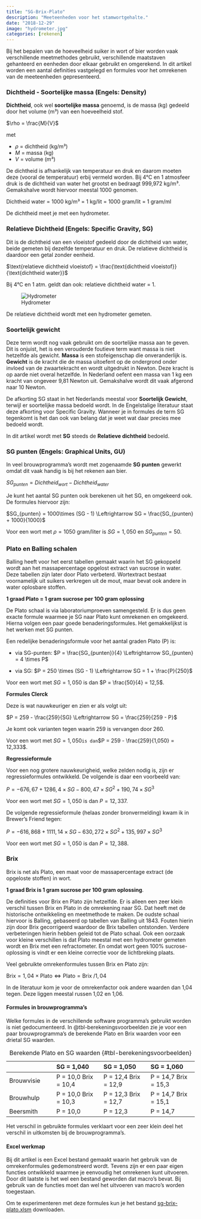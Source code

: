 ```yaml
---
title: "SG-Brix-Plato"
description: "Meeteenheden voor het stamwortgehalte."
date: "2018-12-29"
image: "hydrometer.jpg"
categories: [rekenen]
---
```


Bij het bepalen van de hoeveelheid suiker in wort of bier worden vaak verschillende meetmethodes gebruikt, verschillende maatstaven gehanteerd en eenheden door elkaar gebruikt en omgerekend. In dit artikel worden een aantal definities vastgelegd en formules voor het omrekenen van de meeteenheden gepresenteerd.

### Dichtheid - Soortelijke massa (Engels: Density)

**Dichtheid**, ook wel **soortelijke massa** genoemd, is de massa (kg) gedeeld door het volume (m³) van een hoeveelheid stof.

$\rho = \frac{M}{V}$

met

-   $\rho$ = dichtheid (kg/m³)
-   $M$ = massa (kg)
-   $V$ = volume (m³)

De dichtheid is afhankelijk van temperatuur en druk en daarom moeten deze (vooral de temperatuur) erbij vermeld worden. Bij 4°C en 1 atmosfeer druk is de dichtheid van water het grootst en bedraagt 999,972 kg/m³. Gemakshalve wordt hiervoor meestal 1000 genomen.

Dichtheid water = 1000 kg/m³ = 1 kg/lit = 1000 gram/lit = 1 gram/ml

De dichtheid meet je met een hydrometer.

### Relatieve Dichtheid (Engels: Specific Gravity, SG)

Dit is de dichtheid van een vloeistof gedeeld door de dichtheid van water, beide gemeten bij dezelfde temperatuur en druk. De relatieve dichtheid is daardoor een getal zonder eenheid.

$\text{relatieve dichtheid vloeistof} = \frac{\text{dichtheid vloeistof}}{\text{dichtheid water}}$

Bij 4°C en 1 atm. geldt dan ook: relatieve dichtheid water = 1.

::: column-margin
![Hydrometer](hydrometer.jpg){#fig-hydrometer}
:::

De relatieve dichtheid wordt met een hydrometer gemeten.

### Soortelijk gewicht

Deze term wordt nog vaak gebruikt om de soortelijke massa aan te geven. Dit is onjuist, het is een verouderde foutieve term want massa is niet hetzelfde als gewicht. **Massa** is een stofeigenschap die onveranderlijk is. **Gewicht** is de kracht die de massa uitoefent op de ondergrond onder invloed van de zwaartekracht en wordt uitgedrukt in Newton. Deze kracht is op aarde niet overal hetzelfde. In Nederland oefent een massa van 1 kg een kracht van ongeveer 9,81 Newton uit. Gemakshalve wordt dit vaak afgerond naar 10 Newton.

De afkorting SG staat in het Nederlands meestal voor **Soortelijk Gewicht**, terwijl er soortelijke massa bedoeld wordt. In de Engelstalige literatuur staat deze afkorting voor Specific Gravity. Wanneer je in formules de term SG tegenkomt is het dan ook van belang dat je weet wat daar precies mee bedoeld wordt.

::: column-margin
In dit artikel wordt met **SG** steeds de **Relatieve dichtheid** bedoeld.
:::

### SG punten (Engels: Graphical Units, GU)

In veel brouwprogramma's wordt met zogenaamde **SG punten** gewerkt omdat dit vaak handig is bij het rekenen aan bier.

$SG_{punten} = Dichtheid_{wort} - Dichtheid_{water}$

Je kunt het aantal SG punten ook berekenen uit het SG, en omgekeerd ook. De formules hiervoor zijn:

$SG_{punten} = 1000\times (SG - 1) \Leftrightarrow SG = \frac{SG_{punten} + 1000}{1000}$

Voor een wort met $\rho =1050$ gram/liter is $SG = 1,050$ en $SG_{punten} = 50$.

### Plato en Balling schalen

Balling heeft voor het eerst tabellen gemaakt waarin het SG gekoppeld wordt aan het massapercentage opgelost extract van sucrose in water. Deze tabellen zijn later door Plato verbeterd. Wortextract bestaat voornamelijk uit suikers verkregen uit de mout, maar bevat ook andere in water oplosbare stoffen.

**1 graad Plato = 1 gram sucrose per 100 gram oplossing**

De Plato schaal is via laboratoriumproeven samengesteld. Er is dus geen exacte formule waarmee je SG naar Plato kunt omrekenen en omgekeerd. Hierna volgen een paar goede benaderingsformules. Het gemakkelijkst is het werken met SG punten.

Een redelijke benaderingsformule voor het aantal graden Plato (P) is:

-   via SG-punten: $P = \frac{SG_{punten}}{4} \Leftrightarrow SG_{punten} = 4 \times P$

-   via SG: $P = 250 \times (SG - 1) \Leftrightarrow SG = 1 + \frac{P}{250}$

Voor een wort met $SG = 1,050$ is dan $P = \frac{50}{4} = 12,5$.

**Formules Clerck**

Deze is wat nauwkeuriger en zien er als volgt uit:

$P = 259 - \frac{259}{SG} \Leftrightarrow SG = \frac{259}{259 - P}$

::: column-margin
Je komt ook varianten tegen waarin 259 is vervangen door 260.
:::

Voor een wort met $SG = 1,050$`is dan`$P = 259 - \frac{259}{1,050} = 12,333$.

**Regressieformule**

Voor een nog grotere nauwkeurigheid, welke zelden nodig is, zijn er regressieformules ontwikkeld. De volgende is daar een voorbeeld van:

$P = -676,67 + 1286,4 \times SG -800,47 \times SG^2 + 190,74 \times SG^3$

Voor een wort met $SG = 1,050$ is dan $P = 12,337$.

De volgende regressieformule (helaas zonder bronvermelding) kwam ik in Brewer's Friend tegen:

$P = -616,868 + 1111,14 \times SG - 630,272 \times SG^2 + 135,997 \times SG^3$

Voor een wort met $SG = 1,050$ is dan $P = 12,388$.

### Brix

Brix is net als Plato, een maat voor de massapercentage extract (de opgeloste stoffen) in wort.

**1 graad Brix is 1 gram sucrose per 100 gram oplossing**.

De definities voor Brix en Plato zijn hetzelfde. Er is alleen een zeer klein verschil tussen Brix en Plato in de omrekening naar SG. Dat heeft met de historische ontwikkeling en meetmethode te maken. De oudste schaal hiervoor is Balling, gebaseerd op tabellen van Balling uit 1843. Fouten hierin zijn door Brix gecorrigeerd waardoor de Brix tabellen ontstonden. Verdere verbeteringen hierin hebben geleid tot de Plato schaal. Ook een oorzaak voor kleine verschillen is dat Plato meestal met een hydrometer gemeten wordt en Brix met een refractometer. En omdat wort geen 100% sucrose-oplossing is vindt er een kleine correctie voor de lichtbreking plaats.

Veel gebruikte omrekenformules tussen Brix en Plato zijn:

$\text{Brix} = 1,04 \times \text{Plato} \Leftrightarrow \text{Plato} = \text{Brix } / 1,04$

In de literatuur kom je voor de omrekenfactor ook andere waarden dan 1,04 tegen. Deze liggen meestal russen 1,02 en 1,06.

#### Formules in brouwprogramma's

Welke formules in de verschillende software programma's gebruikt worden is niet gedocumenteerd. In @tbl-berekeningsvoorbeelden zie je voor een paar brouwprogramma's de berekende Plato en Brix waarden voor een drietal SG waarden.

|            | SG = 1,040           | SG = 1,050           | SG = 1,060           |
|:-----------------|:-----------------|:-----------------|:-----------------|
| Brouwvisie | P = 10,0 Brix = 10,4 | P = 12,4 Brix = 12,9 | P = 14,7 Brix = 15,3 |
| Brouwhulp  | P = 10,0 Brix = 10,3 | P = 12,3 Brix = 12,7 | P = 14,7 Brix = 15,1 |
| Beersmith  | P = 10,0             | P = 12,3             | P = 14,7             |

: Berekende Plato en SG waarden {#tbl-berekeningsvoorbeelden}

Het verschil in gebruikte formules verklaart voor een zeer klein deel het verschil in uitkomsten bij de brouwprogramma's.

#### Excel werkmap

Bij dit artikel is een Excel bestand gemaakt waarin het gebruik van de omrekenformules gedemonstreerd wordt. Tevens zijn er een paar eigen functies ontwikkeld waarmee je eenvoudig het omrekenen kunt uitvoeren. Door dit laatste is het wel een bestand geworden dat macro's bevat. Bij gebruik van de functies moet dan wel het uitvoeren van macro's worden toegestaan.

Om te experimenteren met deze formules kun je het bestand [sg-brix-plato.xlsm](sg-brix-plato.xlsm) downloaden.
